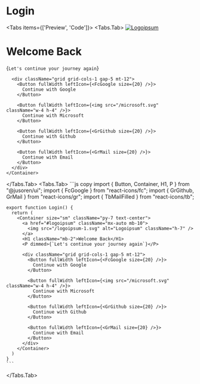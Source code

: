 # Login


<Tabs items={['Preview', 'Code']}>
  <Tabs.Tab>
    <Container size="sm" className="py-7 text-center">
      <a href="#logoipsum" className="mx-auto mb-10">
        <img src="/logoipsum-1.svg" alt="Logoipsum" className="h-7" />
      </a>
      <H1 className="mb-2">Welcome Back</H1>
      <P dimmed>{`Let's continue your journey again`}</P>

      <div className="grid grid-cols-1 gap-5 mt-12">
        <Button fullWidth leftIcon={<FcGoogle size={20} />}>
          Continue with Google
        </Button>

        <Button fullWidth leftIcon={<img src="/microsoft.svg" className="w-4 h-4" />}>
          Continue with Microsoft
        </Button>

        <Button fullWidth leftIcon={<GrGithub size={20} />}>
          Continue with Github
        </Button>

        <Button fullWidth leftIcon={<GrMail size={20} />}>
          Continue with Email
        </Button>
      </div>
    </Container>

  </Tabs.Tab>
  <Tabs.Tab>
    ```js copy
    import { Button, Container, H1, P } from "@jusoren/ui";
    import { FcGoogle } from "react-icons/fc";
    import { GrGithub, GrMail } from "react-icons/gr";
    import { TbMailFilled } from "react-icons/tb";

    export function Login() {
      return (
        <Container size="sm" className="py-7 text-center">
          <a href="#logoipsum" className="mx-auto mb-10">
            <img src="/logoipsum-1.svg" alt="Logoipsum" className="h-7" />
          </a>
          <H1 className="mb-2">Welcome Back</H1>
          <P dimmed>{`Let's continue your journey again`}</P>

          <div className="grid grid-cols-1 gap-5 mt-12">
            <Button fullWidth leftIcon={<FcGoogle size={20} />}>
              Continue with Google
            </Button>

            <Button fullWidth leftIcon={<img src="/microsoft.svg" className="w-4 h-4" />}>
              Continue with Microsoft
            </Button>

            <Button fullWidth leftIcon={<GrGithub size={20} />}>
              Continue with Github
            </Button>

            <Button fullWidth leftIcon={<GrMail size={20} />}>
              Continue with Email
            </Button>
          </div>
        </Container>
      )
    }
    ```

  </Tabs.Tab>
</Tabs>
